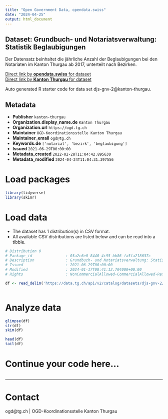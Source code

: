 ```yaml
---
title: "Open Government Data, opendata.swiss"
date: "2024-04-25"
output: html_document
---
```


## Dataset: Grundbuch- und Notariatsverwaltung: Statistik Beglaubigungen

Der Datensatz beinhaltet die jährliche Anzahl der Beglaubigungen bei den Notariaten im Kanton Thurgau ab 2017, unterteilt nach Bezirken.

[Direct link by **opendata.swiss** for dataset](https://opendata.swiss/de/dataset/grundbuch-und-notariatsverwaltung-statistik-beglaubigungen)<br>
[Direct link by **Kanton Thurgau** for dataset](https://data.tg.ch/explore/dataset/djs-gnv-2/)

Auto generated R starter code for data set djs-gnv-2@kanton-thurgau.

## Metadata

- **Publisher** `kanton-thurgau`
- **Organization.display_name.de** `Kanton Thurgau`
- **Organization.url** `https://ogd.tg.ch`
- **Maintainer** `OGD-Koordinationsstelle Kanton Thurgau`
- **Maintainer_email** `ogd@tg.ch`
- **Keywords.de** `['notariat', 'bezirk', 'beglaubigung']`
- **Issued** `2021-06-29T00:00:00`
- **Metadata_created** `2022-02-28T11:04:42.895630`
- **Metadata_modified** `2024-04-24T11:04:31.397556`


# Load packages

```r

library(tidyverse)
library(skimr)

```

# Load data

-   The dataset has 1 distribution(s) in CSV format.
-   All available CSV distributions are listed below and can be read into a tibble.

```r

# Distribution 0
# Package_id               : 03a2c6e0-8440-4c95-bb86-fa5fa218637c
# Description              : Grundbuch- und Notariatsverwaltung: Statistik Beglaubigungen (csv)
# Issued                   : 2021-06-29T00:00:00
# Modified                 : 2024-01-17T08:41:12.704000+00:00
# Rights                   : NonCommercialAllowed-CommercialAllowed-ReferenceRequired

df <- read_delim('https://data.tg.ch/api/v2/catalog/datasets/djs-gnv-2/exports/csv')



```

# Analyze data

```r

glimpse(df)
str(df)
skim(df)

head(df)
tail(df)

```

# Continue your code here...

```r

```

------------------------------------------------------------------------

# Contact

ogd@tg.ch | OGD-Koordinationsstelle Kanton Thurgau
